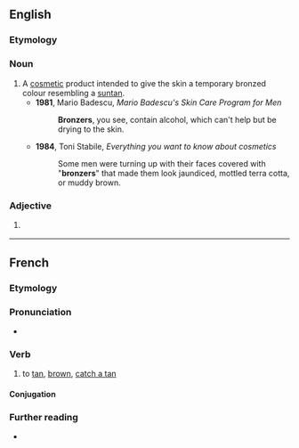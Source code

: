 ==English==

===Etymology===
{{suffix|bronze|er|lang=en}}

===Noun===
{{en-noun}}

# A [[cosmetic]] product intended to give the skin a temporary bronzed colour resembling a [[suntan]].
#* '''1981''', Mario Badescu, ''Mario Badescu's Skin Care Program for Men''
#*: '''Bronzers''', you see, contain alcohol, which can't help but be drying to the skin.
#* '''1984''', Toni Stabile, ''Everything you want to know about cosmetics''
#*: Some men were turning up with their faces covered with "'''bronzers'''" that made them look jaundiced, mottled terra cotta, or muddy brown.

===Adjective===
{{head|en|comparative adjective}}

# {{lb|en|rare}} {{en-comparative of|bronze}}
<!--#:''You call that a bronze medal? My ass is '''bronzer''' than that.''-->

----

==French==

===Etymology===
{{suffix|bronze|er|lang=fr}}

===Pronunciation===
* {{IPA|/bʁɔ̃.ze/|lang=fr}}

===Verb===
{{fr-verb}}

# {{lb|fr|transitive|or|reflexive}} to [[tan]], [[brown]], [[catch a tan]]

====Conjugation====
{{fr-conj-auto}}

===Further reading===
* {{R:TLFi}}